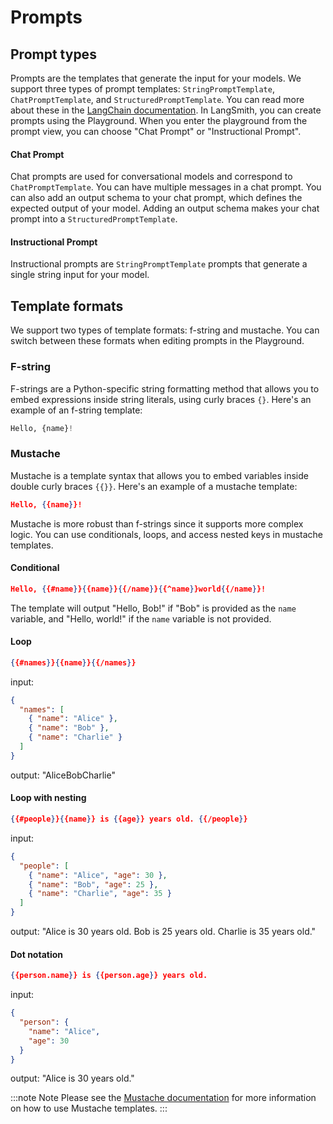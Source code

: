# Prompts

## Prompt types
Prompts are the templates that generate the input for your models. We support three types of prompt templates: `StringPromptTemplate`, `ChatPromptTemplate`, and `StructuredPromptTemplate`. You can read more about these in the [LangChain documentation](https://python.langchain.com/v0.2/docs/concepts/#prompt-templates).
In LangSmith, you can create prompts using the Playground. When you enter the playground from the prompt view, you can choose "Chat Prompt" or "Instructional Prompt".
#### Chat Prompt
Chat prompts are used for conversational models and correspond to `ChatPromptTemplate`. You can have multiple messages in a chat prompt.
You can also add an output schema to your chat prompt, which defines the expected output of your model. Adding an output schema makes your chat prompt into a `StructuredPromptTemplate`.
#### Instructional Prompt
Instructional prompts are `StringPromptTemplate` prompts that generate a single string input for your model.

## Template formats
We support two types of template formats: f-string and mustache. You can switch between these formats when editing prompts in the Playground.
### F-string
F-strings are a Python-specific string formatting method that allows you to embed expressions inside string literals, using curly braces `{}`.
Here's an example of an f-string template:
```python
Hello, {name}!
```

### Mustache
Mustache is a template syntax that allows you to embed variables inside double curly braces `{{}}`.
Here's an example of a mustache template:
```json
Hello, {{name}}!
```
Mustache is more robust than f-strings since it supports more complex logic. You can use conditionals, loops, and access nested keys in mustache templates.

#### Conditional
```json
Hello, {{#name}}{{name}}{{/name}}{{^name}}world{{/name}}!
```
The template will output "Hello, Bob!" if "Bob" is provided as the `name` variable, and "Hello, world!" if the `name` variable is not provided.

#### Loop
```json
{{#names}}{{name}}{{/names}}
```
input:
```json
{
  "names": [
    { "name": "Alice" },
    { "name": "Bob" },
    { "name": "Charlie" }
  ]
}
```
output: "AliceBobCharlie"

#### Loop with nesting
```json
{{#people}}{{name}} is {{age}} years old. {{/people}}
```
input: 
```json
{
  "people": [
    { "name": "Alice", "age": 30 },
    { "name": "Bob", "age": 25 },
    { "name": "Charlie", "age": 35 }
  ]
}
```
output: "Alice is 30 years old. Bob is 25 years old. Charlie is 35 years old."

#### Dot notation
```json
{{person.name}} is {{person.age}} years old.
```
input: 
```json
{
  "person": {
    "name": "Alice",
    "age": 30
  }
}
```
output: "Alice is 30 years old."

:::note Note
Please see the [Mustache documentation](https://mustache.github.io/mustache.5.html) for more information on how to use Mustache templates.
:::